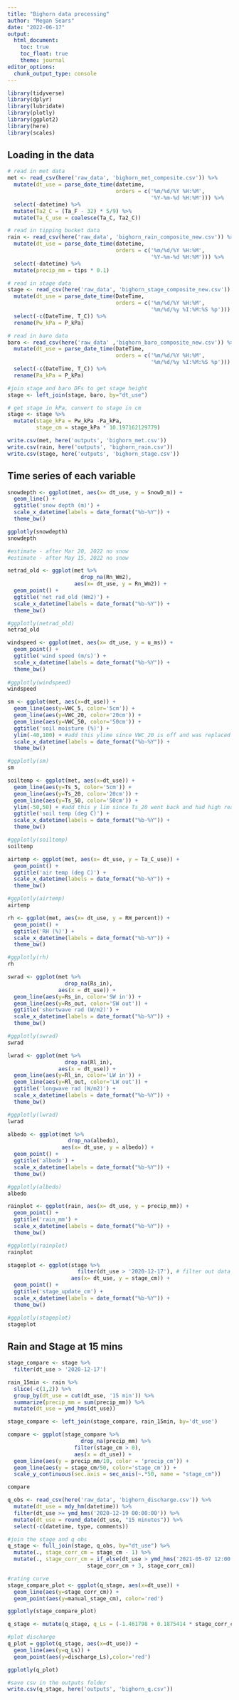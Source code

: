 ```yaml
---
title: "Bighorn data processing"
author: "Megan Sears"
date: "2022-06-17"
output:
  html_document:
    toc: true
    toc_float: true
    theme: journal
editor_options: 
  chunk_output_type: console
---
```


```r
library(tidyverse)
library(dplyr)
library(lubridate)
library(plotly)
library(ggplot2)
library(here)
library(scales)
```

## Loading in the data

```r
# read in met data
met <- read_csv(here('raw_data', 'bighorn_met_composite.csv')) %>%
  mutate(dt_use = parse_date_time(datetime, 
                                  orders = c('%m/%d/%Y %H:%M',
                                             '%Y-%m-%d %H:%M'))) %>%
  select(-datetime) %>%
  mutate(Ta2_C = (Ta_F - 32) * 5/9) %>%
  mutate(Ta_C_use = coalesce(Ta_C, Ta2_C))

# read in tipping bucket data
rain <- read_csv(here('raw_data', 'bighorn_rain_composite_new.csv')) %>%
  mutate(dt_use = parse_date_time(datetime, 
                                  orders = c('%m/%d/%Y %H:%M',
                                             '%Y-%m-%d %H:%M'))) %>%
  select(-datetime) %>%
  mutate(precip_mm = tips * 0.1)

# read in stage data
stage <- read_csv(here('raw_data', 'bighorn_stage_composite_new.csv')) %>%
  mutate(dt_use = parse_date_time(DateTime, 
                                  orders = c('%m/%d/%Y %H:%M',
                                             '%m/%d/%y %I:%M:%S %p'))) %>%
  select(-c(DateTime, T_C)) %>%
  rename(Pw_kPa = P_kPa)

# read in baro data
baro <- read_csv(here('raw_data' ,'bighorn_baro_composite_new.csv')) %>%
  mutate(dt_use = parse_date_time(DateTime, 
                                  orders = c('%m/%d/%Y %H:%M',
                                             '%m/%d/%y %I:%M:%S %p'))) %>%
  select(-c(DateTime, T_C)) %>%
  rename(Pa_kPa = P_kPa)

#join stage and baro DFs to get stage height
stage <- left_join(stage, baro, by="dt_use")

# get stage in kPa, convert to stage in cm
stage <- stage %>%
  mutate(stage_kPa = Pw_kPa -Pa_kPa,
         stage_cm = stage_kPa * 10.197162129779)

write.csv(met, here('outputs', 'bighorn_met.csv'))
write.csv(rain, here('outputs', 'bighorn_rain.csv'))
write.csv(stage, here('outputs', 'bighorn_stage.csv'))

```

## Time series of each variable

```r
snowdepth <- ggplot(met, aes(x= dt_use, y = SnowD_m)) + 
  geom_line() +
  ggtitle('snow depth (m)') +
  scale_x_datetime(labels = date_format("%b-%Y")) +
  theme_bw()

ggplotly(snowdepth)
snowdepth

#estimate - after Mar 20, 2022 no snow
#estimate - after May 15, 2022 no snow

netrad_old <- ggplot(met %>%
                       drop_na(Rn_Wm2),
                     aes(x= dt_use, y = Rn_Wm2)) + 
  geom_point() +
  ggtitle('net rad_old (Wm2)') +
  scale_x_datetime(labels = date_format("%b-%Y")) +
  theme_bw()

#ggplotly(netrad_old)
netrad_old

windspeed <- ggplot(met, aes(x= dt_use, y = u_ms)) + 
  geom_point() +
  ggtitle('wind speed (m/s)') +
  scale_x_datetime(labels = date_format("%b-%Y")) +
  theme_bw()
 
#ggplotly(windspeed)
windspeed

sm <- ggplot(met, aes(x=dt_use)) +
  geom_line(aes(y=VWC_5, color='5cm')) +
  geom_line(aes(y=VWC_20, color='20cm')) +
  geom_line(aes(y=VWC_50, color='50cm')) +
  ggtitle('soil moisture (%)') +
  ylim(-40,100) + #add this ylime since VWC_20 is off and was replaced in May
  scale_x_datetime(labels = date_format("%b-%Y")) +
  theme_bw()

#ggplotly(sm)
sm

soiltemp <- ggplot(met, aes(x=dt_use)) +
  geom_line(aes(y=Ts_5, color='5cm')) +
  geom_line(aes(y=Ts_20, color='20cm')) +
  geom_line(aes(y=Ts_50, color='50cm')) +
  ylim(-50,50) + #add this y lim since Ts_20 went back and had high readings 
  ggtitle('soil temp (deg C)') +
  scale_x_datetime(labels = date_format("%b-%Y")) +
  theme_bw()

#ggplotly(soiltemp)
soiltemp

airtemp <- ggplot(met, aes(x= dt_use, y = Ta_C_use)) + 
  geom_point() +
  ggtitle('air temp (deg C)') +
  scale_x_datetime(labels = date_format("%b-%Y")) +
  theme_bw()

#ggplotly(airtemp)
airtemp

rh <- ggplot(met, aes(x= dt_use, y = RH_percent)) + 
  geom_point() +
  ggtitle('RH (%)') +
  scale_x_datetime(labels = date_format("%b-%Y")) +
  theme_bw()

#ggplotly(rh)
rh

swrad <- ggplot(met %>% 
                  drop_na(Rs_in),
                aes(x = dt_use)) +
  geom_line(aes(y=Rs_in, color='SW in')) +
  geom_line(aes(y=Rs_out, color='SW out')) + 
  ggtitle('shortwave rad (W/m2)') +
  scale_x_datetime(labels = date_format("%b-%Y")) +
  theme_bw()

#ggplotly(swrad)
swrad

lwrad <- ggplot(met %>% 
                  drop_na(Rl_in),
                aes(x = dt_use)) +
  geom_line(aes(y=Rl_in, color='LW in')) +
  geom_line(aes(y=Rl_out, color='LW out')) + 
  ggtitle('longwave rad (W/m2)') +
  scale_x_datetime(labels = date_format("%b-%Y")) +
  theme_bw()

#ggplotly(lwrad)
lwrad

albedo <- ggplot(met %>% 
                   drop_na(albedo),
                 aes(x= dt_use, y = albedo)) + 
  geom_point() +
  ggtitle('albedo') +
  scale_x_datetime(labels = date_format("%b-%Y")) +
  theme_bw()

#ggplotly(albedo)
albedo

rainplot <- ggplot(rain, aes(x= dt_use, y = precip_mm)) + 
  geom_point() +
  ggtitle('rain_mm') +
  scale_x_datetime(labels = date_format("%b-%Y")) +
  theme_bw()

#ggplotly(rainplot)
rainplot

stageplot <- ggplot(stage %>%
                      filter(dt_use > '2020-12-17'), # filter out data before newest install
                    aes(x= dt_use, y = stage_cm)) + 
  geom_point() +
  ggtitle('stage_update_cm') +
  scale_x_datetime(labels = date_format("%b-%Y")) +
  theme_bw()

#ggplotly(stageplot)
stageplot

```

## Rain and Stage at 15 mins

```r

stage_compare <- stage %>%
  filter(dt_use > '2020-12-17')

rain_15min <- rain %>%
  slice(-c(1,2)) %>%
  group_by(dt_use = cut(dt_use, '15 min')) %>%
  summarize(precip_mm = sum(precip_mm)) %>%
  mutate(dt_use = ymd_hms(dt_use))

stage_compare <- left_join(stage_compare, rain_15min, by='dt_use')

compare <- ggplot(stage_compare %>%
                       drop_na(precip_mm) %>% 
                     filter(stage_cm > 0),
                     aes(x = dt_use)) +
  geom_line(aes(y = precip_mm/10, color = 'precip_cm')) + 
  geom_line(aes(y = stage_cm/50, color='stage_cm')) +
  scale_y_continuous(sec.axis = sec_axis(~.*50, name = "stage_cm"))

compare

```

```r
q_obs <- read_csv(here('raw_data', 'bighorn_discharge.csv')) %>%
  mutate(dt_use = mdy_hm(datetime)) %>%
  filter(dt_use >= ymd_hms('2020-12-19 00:00:00')) %>%
  mutate(dt_use = round_date(dt_use, "15 minutes")) %>%
  select(-c(datetime, type, comments))

#join the stage and q obs
q_stage <- full_join(stage, q_obs, by="dt_use") %>%
  mutate(., stage_corr_cm = stage_cm - 1) %>%
  mutate(., stage_corr_cm = if_else(dt_use > ymd_hms('2021-05-07 12:00:00'),
                         stage_corr_cm + 3, stage_corr_cm))

#rating curve
stage_compare_plot <- ggplot(q_stage, aes(x=dt_use)) +
  geom_line(aes(y=stage_corr_cm)) +
  geom_point(aes(y=manual_stage_cm), color='red')

ggplotly(stage_compare_plot)

q_stage <- mutate(q_stage, q_Ls = (-1.461798 + 0.1875414 * stage_corr_cm)^2)

#plot discharge
q_plot = ggplot(q_stage, aes(x=dt_use)) +
  geom_line(aes(y=q_Ls)) +
  geom_point(aes(y=discharge_Ls),color='red')

ggplotly(q_plot)

#save csv in the outputs folder
write.csv(q_stage, here('outputs', 'bighorn_q.csv'))

```

